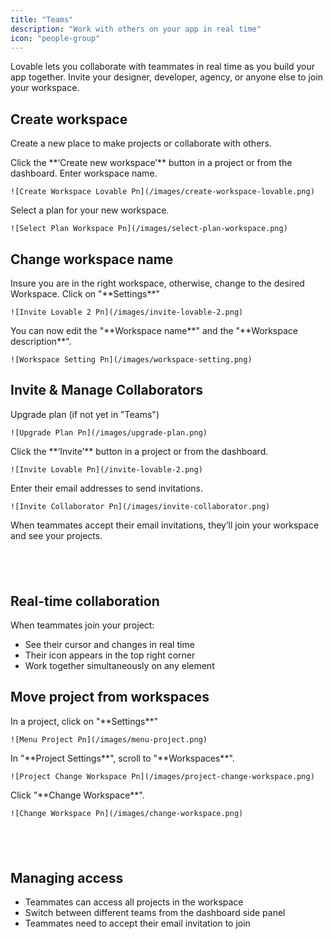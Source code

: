 ```yaml
---
title: "Teams"
description: "Work with others on your app in real time"
icon: "people-group"
---
```


Lovable lets you collaborate with teammates in real time as you build your app together. Invite your designer, developer, agency, or anyone else to join your workspace.

## Create workspace

Create a new place to make projects or collaborate with others.

<Steps>
  <Step title="Step 1">
    Click the **‘Create new workspace’** button in a project or from the dashboard. 
  </Step>
  <Step title="Step 2">
    Enter workspace name.

    ![Create Workspace Lovable Pn](/images/create-workspace-lovable.png)
  </Step>
  <Step title="Step 3">
    Select a plan for your new workspace.

    ![Select Plan Workspace Pn](/images/select-plan-workspace.png)
  </Step>
</Steps>

## Change workspace name

<Steps>
  <Step title="Step 1">
    Insure you are in the right workspace, otherwise, change to the desired Workspace.
  </Step>
  <Step title="Step 2">
    Click on "**Settings**"

    ![Invite Lovable 2 Pn](/images/invite-lovable-2.png)
  </Step>
  <Step title="Step 3">
    You can now edit the "**Workspace name**" and the "**Workspace description**".

    ![Workspace Setting Pn](/images/workspace-setting.png)

     
  </Step>
</Steps>

## **Invite & Manage Collaborators**

<Steps>
  <Step title="Step 1">
    Upgrade plan (if not yet in "Teams")

    ![Upgrade Plan Pn](/images/upgrade-plan.png)
  </Step>
  <Step title="Step 2">
    Click the **‘Invite’** button in a project or from the dashboard.

    ![Invite Lovable Pn](/invite-lovable-2.png)
  </Step>
  <Step title="Step 3">
    Enter their email addresses to send invitations.

    ![Invite Collaborator Pn](/images/invite-collaborator.png)
  </Step>
  <Step title="Step 4">
    When teammates accept their email invitations, they’ll join your workspace and see your projects.
  </Step>
</Steps>

## [**​**](https://www.create.xyz/docs/publish-and-share/teams#real-time-collaboration)

## **Real-time collaboration**

When teammates join your project:

- See their cursor and changes in real time
- Their icon appears in the top right corner
- Work together simultaneously on any element

## Move project from workspaces

<Steps>
  <Step title="Step 1">
    In a project, click on "**Settings**"

    ![Menu Project Pn](/images/menu-project.png)
  </Step>
  <Step title="Step 2">
    In "**Project Settings**", scroll to "**Workspaces**".

    ![Project Change Workspace Pn](/images/project-change-workspace.png)
  </Step>
  <Step title="Step 3">
    Click "**Change Workspace**".

    ![Change Workspace Pn](/images/change-workspace.png)
  </Step>
</Steps>

## [**​**](https://www.create.xyz/docs/publish-and-share/teams#managing-access)

## **Managing access**

- Teammates can access all projects in the workspace
- Switch between different teams from the dashboard side panel
- Teammates need to accept their email invitation to join